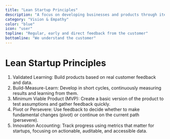 ```yaml
---
title: "Lean Startup Principles"
description: "A focus on developing businesses and products through iterative experimentation, validated learning, and customer feedback to minimize waste and increase efficiency."
category: "Vision & Empathy"
color: "blue"
icon: "user"
topline: "Regular, early and direct feedback from the customer"
bottomline: "We understand the customer"
---
```



# Lean Startup Principles

1. Validated Learning: Build products based on real customer feedback and data.
2. Build-Measure-Learn: Develop in short cycles, continuously measuring results and learning from them.
3. Minimum Viable Product (MVP): Create a basic version of the product to test assumptions and gather feedback quickly.
4. Pivot or Persevere: Use feedback to decide whether to make fundamental changes (pivot) or continue on the current path (persevere).
5. Innovation Accounting: Track progress using metrics that matter for startups, focusing on actionable, auditable, and accessible data.
